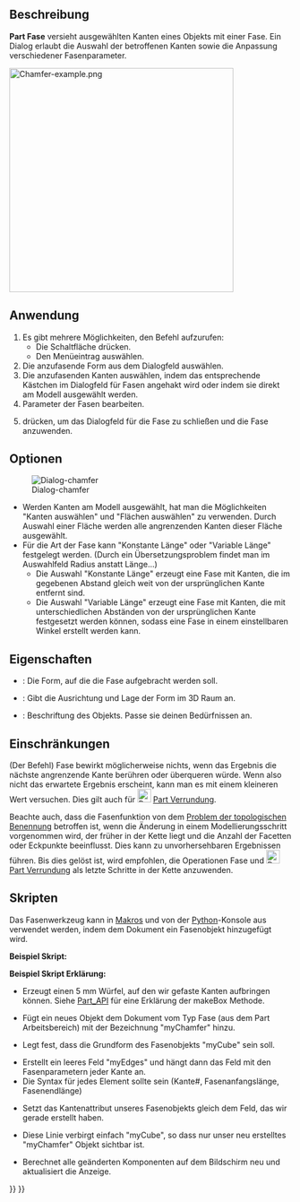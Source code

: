 <languages/>

{{Docnav/de
|[[Part_Fillet/de|Verrundung]]
|[[Part_MakeFace/de|FlächeAusLinienzügen]]
|[[Part_Workbench/de|Part]]
|IconL=Part_Fillet.svg
|IconR=Part_MakeFace.svg
|IconC=Workbench_Part.svg
}}

{{GuiCommand/de
|Name=Part Chamfer
|Name/de=Part Fase
|MenuLocation=Part → Anfasen...
|Workbenches=[[Part_Workbench/de|Part]]
|SeeAlso=[[Part_Fillet/de|Part Verrundung]]
}}

<span id="Description"></span>
==Beschreibung==

'''Part Fase''' versieht ausgewählten Kanten eines Objekts mit einer Fase. Ein Dialog erlaubt die Auswahl der betroffenen Kanten sowie die Anpassung verschiedener Fasenparameter.

[[Image:Chamfer-example.png|400px]]
{{Caption|Plate with chamfered corners}}

<span id="Usage"></span>
==Anwendung== 

# Es gibt mehrere Möglichkeiten, den Befehl aufzurufen:
#* Die Schaltfläche {{Button|[[Image:Part_Chamfer.svg|16px]] Abschrägung...}} drücken.
#* Den Menüeintrag {{MenuCommand|Part → Abschrägung...}} auswählen.
# Die anzufasende Form aus dem Dialogfeld auswählen.
# Die anzufasenden Kanten auswählen, indem das entsprechende Kästchen im Dialogfeld für Fasen angehakt wird oder indem sie direkt am Modell ausgewählt werden. 
# Parameter der Fasen bearbeiten.
# {{Button|OK}} drücken, um das Dialogfeld für die Fase zu schließen und die Fase anzuwenden.

<span id="Options"></span>
==Optionen==

[[Image:Dialog-chamfer.png|Dialog-chamfer]]
* Werden Kanten am Modell ausgewählt, hat man die Möglichkeiten "Kanten auswählen" und "Flächen auswählen" zu verwenden. Durch Auswahl einer Fläche werden alle angrenzenden Kanten dieser Fläche ausgewählt.
* Für die Art der Fase kann "Konstante Länge" oder "Variable Länge" festgelegt werden. (Durch ein Übersetzungsproblem findet man im Auswahlfeld Radius anstatt Länge...)
** Die Auswahl "Konstante Länge" erzeugt eine Fase mit Kanten, die im gegebenen Abstand gleich weit von der ursprünglichen Kante entfernt sind.
** Die Auswahl "Variable Länge" erzeugt eine Fase mit Kanten, die mit unterschiedlichen Abständen von der ursprünglichen Kante festgesetzt werden können, sodass eine Fase in einem einstellbaren Winkel erstellt werden kann.

<span id="Properties"></span>
==Eigenschaften==

{{Properties_Title/de|Basis}}

*{{PropertyData/de|Basis}}: Die Form, auf die die Fase aufgebracht werden soll.
*{{PropertyData/de|Placement}}: Gibt die Ausrichtung und Lage der Form im 3D Raum an. 
*{{PropertyData/de|Kennzeichen}}: Beschriftung des Objekts. Passe sie deinen Bedürfnissen an.
{{clear}}

<span id="Limitations"></span>
==Einschränkungen==

(Der Befehl) Fase bewirkt möglicherweise nichts, wenn das Ergebnis die nächste angrenzende Kante berühren oder überqueren würde. Wenn also nicht das erwartete Ergebnis erscheint, kann man es mit einem kleineren Wert versuchen. Dies gilt auch für [[Image:Part_Fillet.svg|24px]] [[Part_Fillet/de|Part Verrundung]].

Beachte auch, dass die Fasenfunktion von dem [[Topological_naming_problem/de|Problem der topologischen Benennung]] betroffen ist, wenn die Änderung in einem Modellierungsschritt vorgenommen wird, der früher in der Kette liegt und die Anzahl der Facetten oder Eckpunkte beeinflusst. Dies kann zu unvorhersehbaren Ergebnissen führen. Bis dies gelöst ist, wird empfohlen, die Operationen Fase und [[Image:Part_Fillet.svg|24px]] [[Part_Fillet/de|Part Verrundung]] als letzte Schritte in der Kette anzuwenden.

<span id="Scripting"></span>
==Skripten==

Das Fasenwerkzeug kann in [[Macros/de|Makros]] und von der [[Python/de|Python]]-Konsole aus verwendet werden, indem dem Dokument ein Fasenobjekt hinzugefügt wird.

'''Beispiel Skript:'''

{{Code|code=
import Part
cube = FreeCAD.ActiveDocument.addObject("Part::Feature", "myCube")
cube.Shape = Part.makeBox(5, 5, 5)
chmfr = FreeCAD.ActiveDocument.addObject("Part::Chamfer", "myChamfer")
chmfr.Base = FreeCAD.ActiveDocument.myCube
myEdges = []
myEdges.append((1, 1.5, 1.25)) # (edge number, chamfer start length, chamfer end length)
myEdges.append((2, 1.5, 1.25))
myEdges.append((3, 1.5, 1.25))
myEdges.append((4, 1.5, 1.25))
myEdges.append((5, 1.5, 1.25))
myEdges.append((6, 1.5, 1.25))
myEdges.append((7, 1.5, 1.25))
myEdges.append((8, 1.5, 1.25))
myEdges.append((9, 1.5, 1.25))
myEdges.append((10, 1.5, 1.25))
myEdges.append((11, 1.5, 1.25))
myEdges.append((12, 1.5, 1.25))
chmfr.Edges = myEdges
FreeCADGui.ActiveDocument.myCube.Visibility = False
FreeCAD.ActiveDocument.recompute()
}}

'''Beispiel Skript Erklärung:'''

{{Code|code=
import Part
cube = FreeCAD.ActiveDocument.addObject("Part::Feature", "myCube")
cube.Shape = Part.makeBox(5, 5, 5)
}}

*Erzeugt einen 5 mm Würfel, auf den wir gefaste Kanten aufbringen können. Siehe [[Part_API/de|Part_API]] für eine Erklärung der makeBox Methode.

{{Code|code=
chmfr = FreeCAD.ActiveDocument.addObject("Part::Chamfer", "myChamfer")
}}

*Fügt ein neues Objekt dem Dokument vom Typ Fase (aus dem Part Arbeitsbereich) mit der Bezeichnung "myChamfer" hinzu.

{{Code|code=
chmfr.Base = FreeCAD.ActiveDocument.myCube
}}

*Legt fest, dass die Grundform des Fasenobjekts "myCube" sein soll.

{{Code|code=
myEdges = []
myEdges.append((1, 1.5, 1.25)) # (edge number, chamfer start length, chamfer end length)
myEdges.append((2, 1.5, 1.25))
myEdges.append((3, 1.5, 1.25))
myEdges.append((4, 1.5, 1.25))
myEdges.append((5, 1.5, 1.25))
myEdges.append((6, 1.5, 1.25))
myEdges.append((7, 1.5, 1.25))
myEdges.append((8, 1.5, 1.25))
myEdges.append((9, 1.5, 1.25))
myEdges.append((10, 1.5, 1.25))
myEdges.append((11, 1.5, 1.25))
myEdges.append((12, 1.5, 1.25))
}}

*Erstellt ein leeres Feld "myEdges" und hängt dann das Feld mit den Fasenparametern jeder Kante an.
*Die Syntax für jedes Element sollte sein (Kante#, Fasenanfangslänge, Fasenendlänge)

{{Code|code=
chmfr.Edges = myEdges
}}
*Setzt das Kantenattribut unseres Fasenobjekts gleich dem Feld, das wir gerade erstellt haben.

{{Code|code=
FreeCADGui.ActiveDocument.myCube.Visibility = False
}}

*Diese Linie verbirgt einfach "myCube", so dass nur unser neu erstelltes "myChamfer" Objekt sichtbar ist.

{{Code|code=
FreeCAD.ActiveDocument.recompute()
}}

* Berechnet alle geänderten Komponenten auf dem Bildschirm neu und aktualisiert die Anzeige.


{{Docnav/de
|[[Part_Fillet/de|Verrundung]]
|[[Part_MakeFace/de|FlächeAusLinienzügen]]
|[[Part_Workbench/de|Part]]
|IconL=Part_Fillet.svg
|IconR=Part_MakeFace.svg
|IconC=Workbench_Part.svg
}}

{{Part Tools navi{{#translation:}}}}
{{Userdocnavi{{#translation:}}}}